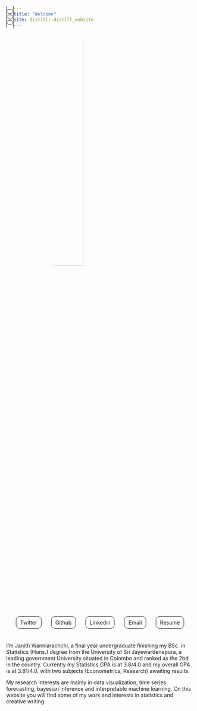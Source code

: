 ```yaml
---
title: "Welcome"
site: distill::distill_website
---
```


<img src="img/profpic.jpg" style="border-radius:50%;width: 40%;position: relative;left: 25%;">

<style>
a{
  color: var(--blue-jeans);
  padding: 0.5em 0.75em;
  border-color: var(--blue-jeans);
  text-decoration: none;
  cursor: pointer;
  border-width: 1px 1px;
  border-style: solid;
  border-radius: 10px;
}

a:hover {
  background-color: var(--blue-jeans);
  color: white;
  border-radius: 10px;
  border-color: var(--blue-jeans);
}
</style>

<div style="display:flex;flex-direction: row;justify-content: space-evenly;"><div><a href="https://www.twitter.com/janithcwanni">Twitter</a></div><div><a href="https://www.github.com/janithwanni">Github</a></div><div><a href="https://www.linkedin.com/in/janith-wanniarachchi">Linkedin</a></div><div><a href="mailto:janithcwanni@gmail.com">Email</a></div><div><a href="Janith_Wanniarachchi_Portfolio.pdf">Resume</a></div></div>

<br/>

I’m Janith Wanniarachchi, a final year undergraduate finishing my BSc. in Statistics (Hons.) degree from the University of Sri Jayewardenepura, a leading government University situated in Colombo and ranked as the 2bd in the country. Currently my Statistics GPA is at 3.8/4.0 and my overall GPA is at 3.81/4.0, with two subjects (Econometrics, Research) awaiting results. 

My research interests are mainly in data visualization, time series forecasting, bayesian inference and interpretable machine learning. On this website you will find some of my work and interests in statistics and creative writing. 

